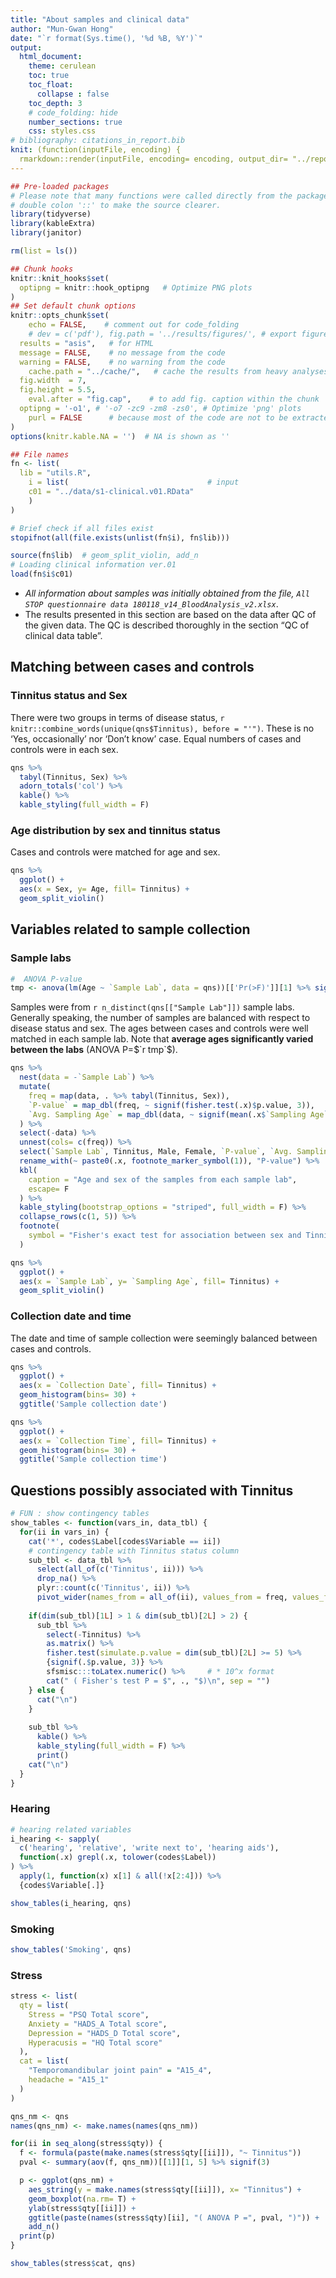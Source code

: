 ```yaml
---
title: "About samples and clinical data"
author: "Mun-Gwan Hong"
date: "`r format(Sys.time(), '%d %B, %Y')`"
output:
  html_document:
    theme: cerulean
    toc: true
    toc_float: 
      collapse : false
    toc_depth: 3
    # code_folding: hide
    number_sections: true
    css: styles.css
# bibliography: citations_in_report.bib
knit: (function(inputFile, encoding) {
  rmarkdown::render(inputFile, encoding= encoding, output_dir= "../reports") })
---
```


```r
## Pre-loaded packages
# Please note that many functions were called directly from the package using 
# double colon '::' to make the source clearer. 
library(tidyverse)
library(kableExtra)
library(janitor)

rm(list = ls())

## Chunk hooks
knitr::knit_hooks$set(
  optipng = knitr::hook_optipng   # Optimize PNG plots
)
## Set default chunk options
knitr::opts_chunk$set(
	echo = FALSE,    # comment out for code_folding
	# dev = c('pdf'), fig.path = '../results/figures/', # export figures to pdf files
  results = "asis",   # for HTML
  message = FALSE,    # no message from the code
  warning = FALSE,    # no warning from the code
	cache.path = "../cache/",   # cache the results from heavy analyses
  fig.width  = 7,
  fig.height = 5.5,
	eval.after = "fig.cap",    # to add fig. caption within the chunk
  optipng = '-o1', # '-o7 -zc9 -zm8 -zs0', # Optimize 'png' plots
	purl = FALSE      # because most of the code are not to be extracted
)
options(knitr.kable.NA = '')  # NA is shown as ''
```

```r
## File names
fn <- list(
  lib = "utils.R",
	i = list(                               # input
    c01 = "../data/s1-clinical.v01.RData"	
	)
)

# Brief check if all files exist
stopifnot(all(file.exists(unlist(fn$i), fn$lib)))

source(fn$lib)  # geom_split_violin, add_n
# Loading clinical information ver.01
load(fn$i$c01)
```

* *All information about samples was initially obtained from the file, `All STOP questionnaire data 180118_v14_BloodAnalysis_v2.xlsx`*.
* The results presented in this section are based on the data after QC of the given data. The QC is described thoroughly in the section "QC of clinical data table". 

## Matching between cases and controls

### Tinnitus status and Sex

There were two groups in terms of disease status, `r knitr::combine_words(unique(qns$Tinnitus), before = "'")`. 
These is no 'Yes, occasionally' nor 'Don't know' case. Equal numbers of cases and controls were in each sex. 

```r
qns %>% 
  tabyl(Tinnitus, Sex) %>% 
  adorn_totals('col') %>% 
  kable() %>% 
  kable_styling(full_width = F)
```

### Age distribution by sex and tinnitus status

Cases and controls were matched for age and sex. 

```r
qns %>% 
  ggplot() +
  aes(x = Sex, y= Age, fill= Tinnitus) +
  geom_split_violin()
```

## Variables related to sample collection

### Sample labs

```r
#  ANOVA P-value
tmp <- anova(lm(Age ~ `Sample Lab`, data = qns))[['Pr(>F)']][1] %>% signif(3)
```

Samples were from `r n_distinct(qns[["Sample Lab"]])` sample labs. 
Generally speaking, the number of samples are balanced with respect to disease status and sex. 
The ages between cases and controls were well matched in each sample lab.
Note that **average ages significantly varied between the labs** (ANOVA P=$`r tmp`$).

```r
qns %>% 
  nest(data = -`Sample Lab`) %>% 
  mutate( 
    freq = map(data, . %>% tabyl(Tinnitus, Sex)),
    `P-value` = map_dbl(freq, ~ signif(fisher.test(.x)$p.value, 3)),
    `Avg. Sampling Age` = map_dbl(data, ~ signif(mean(.x$`Sampling Age`), 3))
  ) %>% 
  select(-data) %>% 
  unnest(cols= c(freq)) %>% 
  select(`Sample Lab`, Tinnitus, Male, Female, `P-value`, `Avg. Sampling Age`) %>% 
  rename_with(~ paste0(.x, footnote_marker_symbol(1)), "P-value") %>% 
  kbl(
    caption = "Age and sex of the samples from each sample lab",
    escape= F
  ) %>% 
  kable_styling(bootstrap_options = "striped", full_width = F) %>% 
  collapse_rows(c(1, 5)) %>% 
  footnote(
    symbol = "Fisher's exact test for association between sex and Tinnitus"
  )
```

```r
qns %>% 
  ggplot() +
  aes(x = `Sample Lab`, y= `Sampling Age`, fill= Tinnitus) +
  geom_split_violin()
```

### Collection date and time

The date and time of sample collection were seemingly balanced between cases and controls.

```r
qns %>% 
  ggplot() +
  aes(x = `Collection Date`, fill= Tinnitus) +
  geom_histogram(bins= 30) +
  ggtitle('Sample collection date')

qns %>% 
  ggplot() +
  aes(x = `Collection Time`, fill= Tinnitus) +
  geom_histogram(bins= 30) +
  ggtitle('Sample collection time')
```

## Questions possibly associated with Tinnitus

```r
# FUN : show contingency tables
show_tables <- function(vars_in, data_tbl) {
  for(ii in vars_in) {
    cat('*', codes$Label[codes$Variable == ii])
    # contingency table with Tinnitus status column
    sub_tbl <- data_tbl %>% 
      select(all_of(c('Tinnitus', ii))) %>% 
      drop_na() %>% 
      plyr::count(c('Tinnitus', ii)) %>% 
      pivot_wider(names_from = all_of(ii), values_from = freq, values_fill = 0)
    
    if(dim(sub_tbl)[1L] > 1 & dim(sub_tbl)[2L] > 2) {
      sub_tbl %>% 
        select(-Tinnitus) %>% 
        as.matrix() %>% 
        fisher.test(simulate.p.value = dim(sub_tbl)[2L] >= 5) %>% 
        {signif(.$p.value, 3)} %>% 
        sfsmisc:::toLatex.numeric() %>%     # * 10^x format
        cat(" ( Fisher's test P = $", ., "$)\n", sep = "")
    } else {
      cat("\n")
    }
    
    sub_tbl %>% 
      kable() %>% 
      kable_styling(full_width = F) %>% 
      print()
    cat("\n")
  }
}
```

### Hearing

```r
# hearing related variables
i_hearing <- sapply(
  c('hearing', 'relative', 'write next to', 'hearing aids'),
  function(.x) grepl(.x, tolower(codes$Label))
) %>%
  apply(1, function(x) x[1] & all(!x[2:4])) %>% 
  {codes$Variable[.]}

show_tables(i_hearing, qns)
```

### Smoking

```r
show_tables('Smoking', qns)
```

### Stress

```r
stress <- list(
  qty = list(
    Stress = "PSQ Total score",
    Anxiety = "HADS_A Total score",
    Depression = "HADS_D Total score",
    Hyperacusis = "HQ Total score"
  ),
  cat = list(
    "Temporomandibular joint pain" = "A15_4",
    headache = "A15_1"
  )
)

qns_nm <- qns
names(qns_nm) <- make.names(names(qns_nm))

for(ii in seq_along(stress$qty)) {
  f <- formula(paste(make.names(stress$qty[[ii]]), "~ Tinnitus"))
  pval <- summary(aov(f, qns_nm))[[1]][1, 5] %>% signif(3)

  p <- ggplot(qns_nm) +
    aes_string(y = make.names(stress$qty[[ii]]), x= "Tinnitus") +
    geom_boxplot(na.rm= T) +
    ylab(stress$qty[[ii]]) +
    ggtitle(paste(names(stress$qty)[ii], "( ANOVA P =", pval, ")")) +
    add_n()
  print(p)
}
```

```r
show_tables(stress$cat, qns)
```

